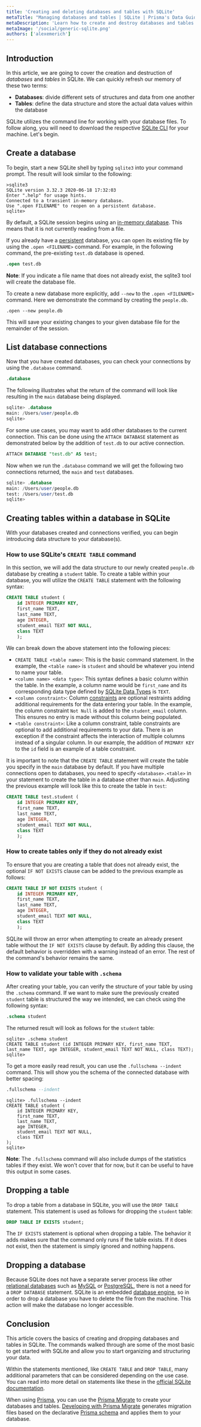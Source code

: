 ```yaml
---
title: 'Creating and deleting databases and tables with SQLite'
metaTitle: "Managing databases and tables | SQLite | Prisma's Data Guide"
metaDescription: 'Learn how to create and destroy databases and tables using SQLite.'
metaImage: '/social/generic-sqlite.png'
authors: ['alexemerich']
---
```


## Introduction

In this article, we are going to cover the creation and destruction of *databases* and *tables* in SQLite. We can quickly refresh our memory of these two terms:

* **Databases**: divide different sets of structures and data from one another
* **Tables**: define the data structure and store the actual data values within the database

SQLite utilizes the command line for working with your database files. To follow along, you will need to download the respective [SQLite CLI](https://www.prisma.io/dataguide/sqlite/setting-up-a-local-sqlite-database) for your machine. Let's begin.



## Create a database

To begin, start a new SQLite shell by typing `sqlite3` into your command prompt. The result will look similar to the following:

```shell
>sqlite3
SQLite version 3.32.3 2020-06-18 17:32:03
Enter ".help" for usage hints.
Connected to a transient in-memory database.
Use ".open FILENAME" to reopen on a persistent database.
sqlite>
```

By default, a SQLite session begins using an [in-memory database](/intro/database-glossary#in-memory-database). This means that it is not currently reading from a file.

If you already have a [persistent](/intro/database-glossary#persistence) database, you can open its existing file by using the `.open <FILENAME>` command. For example, in the following command, the pre-existing `test.db` database is opened.

```sql
.open test.db
```

**Note**: If you indicate a file name that does not already exist, the sqlite3 tool will create the database file.



To create a new database more explicitly, add `--new` to the `.open <FILENAME>` command. Here we demonstrate the command by creating the `people.db`.

```shell
.open --new people.db
```

This will save your existing changes to your given database file for the remainder of the session. 



## List database connections

Now that you have created databases, you can check your connections by using the `.database` command. 

```sql
.database
```

The following illustrates what the return of the command will look like resulting in the `main` database being displayed.

```sql
sqlite> .database
main: /Users/user/people.db
sqlite>
```



For some use cases, you may want to add other databases to the current connection. This can be done using the `ATTACH DATABASE` statement as demonstrated below by the addition of `test.db` to our active connection.

```sql
ATTACH DATABASE "test.db" AS test;
```

Now when we run the `.database` command we will get the following two connections returned, the `main` and `test` databases.

```sql
sqlite> .database
main: /Users/user/people.db
test: /Users/user/test.db
sqlite>
```



## Creating tables within a database in SQLite

With your databases created and connections verified, you can begin introducing data structure to your database(s).



### How to use SQLite's `CREATE TABLE` command

In this section, we will add the data structure to our newly created `people.db` database by creating a `student` table. To create a table within your database, you will utilize the `CREATE TABLE` statement with the following syntax:

```sql
CREATE TABLE student (
	id INTEGER PRIMARY KEY, 
	first_name TEXT, 
	last_name TEXT, 
	age INTEGER,
	student_email TEXT NOT NULL, 
	class TEXT
	);
```

We can break down the above statement into the following pieces:

* `CREATE TABLE <table name>`: This is the basic command statement. In the example, the `<table name>` is `student` and should be whatever you intend to name your table.
* `<column name> <data type>`: This syntax defines a basic column within the table. In the example, a column name would be `first_name` and its corresponding data type defined by [SQLite Data Types](https://www.sqlite.org/datatypes.html) is `TEXT`. 
* `<column constraint>`: Column [constraints](/intro/database-glossary#constraint) are optional restraints adding additional requirements for the data entering your table. In the example, the column constraint `Not Null` is added to the `student_email` column. This ensures no entry is made without this column being populated.
* `<table constraint>`: Like a column constraint, table constraints are optional to add additional requirements to your data. There is an exception if the constraint affects the interaction of multiple columns instead of a singular column. In our example, the addition of `PRIMARY KEY` to the `id` field is an example of a table constraint.



It is important to note that the `CREATE TABLE` statement will create the table you specify in the `main` database by default. If you have multiple connections open to databases, you need to specify `<database>.<table>` in your statement to create the table in a database other than `main`. Adjusting the previous example will look like this to create the table in `test`:

```sql
CREATE TABLE test.student (
	id INTEGER PRIMARY KEY, 
	first_name TEXT, 
	last_name TEXT, 
	age INTEGER,
	student_email TEXT NOT NULL, 
	class TEXT
	);
```



### How to create tables only if they do not already exist

To ensure that you are creating a table that does not already exist, the optional `IF NOT EXISTS` clause can be added to the previous example as follows:

```sql
CREATE TABLE IF NOT EXISTS student (
	id INTEGER PRIMARY KEY, 
	first_name TEXT, 
	last_name TEXT, 
	age INTEGER,
	student_email TEXT NOT NULL, 
	class TEXT
	);
```

SQLite will throw an error when attempting to create an already present table without the `IF NOT EXISTS` clause by default. By adding this clause, the default behavior is overridden with a warning instead of an error. The rest of the command's behavior remains the same.



### How to validate your table with `.schema`

After creating your table, you can verify the structure of your table by using the `.schema` command. If we want to make sure the previously created `student` table is structured the way we intended, we can check using the following syntax:

```sql
.schema student
```

The returned result will look as follows for the `student` table:

```shell
sqlite> .schema student
CREATE TABLE student (id INTEGER PRIMARY KEY, first_name TEXT, last_name TEXT, age INTEGER, student_email TEXT NOT NULL, class TEXT);
sqlite>
```

To get a more easily read result, you can use the `.fullschema --indent` command. This will show you the schema of the connected database with better spacing:

```sql
.fullschema --indent
```

```shell
sqlite> .fullschema --indent
CREATE TABLE student (
	id INTEGER PRIMARY KEY, 
	first_name TEXT, 
	last_name TEXT, 
	age INTEGER, 
	student_email TEXT NOT NULL, 
	class TEXT
);
sqlite>
```

**Note**: The `.fullschema` command will also include dumps of the statistics tables if they exist. We won't cover that for now, but it can be useful to have this output in some cases.



## Dropping a table

To drop a table from a database in SQLite, you will use the `DROP TABLE` statement. This statement is used as follows for dropping the `student` table:

```sql
DROP TABLE IF EXISTS student;
```

The `IF EXISTS` statement is optional when dropping a table. The behavior it adds makes sure that the command only runs if the table exists. If it does not exist, then the statement is simply ignored and nothing happens.



## Dropping a database

Because SQLite does not have a separate server process like other [relational databases](/intro/database-glossary#relational-database) such as [MySQL](/intro/database-glossary#mysql) or [PostgreSQL](/intro/database-glossary#postgresql), there is not a need for a `DROP DATABASE` statement. SQLite is an embedded [database engine](/intro/database-glossary#database-engine), so in order to drop a database you have to delete the file from the machine. This action will make the database no longer accessible.



## Conclusion

This article covers the basics of creating and dropping databases and tables in SQLite. The commands walked through are some of the most basic to get started with SQLite and allow you to start organizing and structuring your data.

Within the statements mentioned, like `CREATE TABLE` and `DROP TABLE`, many additional parameters that can be considered depending on the use case. You can read into more detail on statements like these in the [official SQLite documentation](https://www.sqlite.org/docs.html). 

<PrismaOutlinks>

When using [Prisma](https://github.com/prisma/prisma), you can use the [Prisma Migrate](https://www.prisma.io/docs/concepts/components/prisma-migrate) to create your databases and tables. [Developing with Prisma Migrate](https://www.prisma.io/docs/guides/database/developing-with-prisma-migrate) generates migration files based on the declarative [Prisma schema](https://www.prisma.io/docs/concepts/components/prisma-schema) and applies them to your database.

</PrismaOutlinks>
